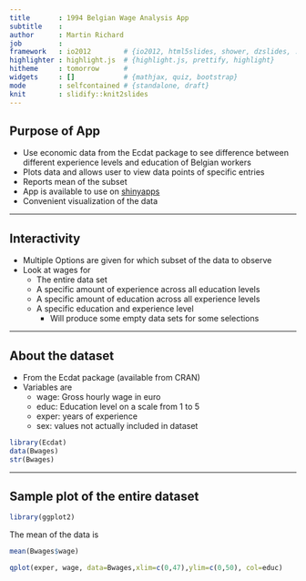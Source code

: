 ```yaml
---
title       : 1994 Belgian Wage Analysis App
subtitle    : 
author      : Martin Richard
job         : 
framework   : io2012        # {io2012, html5slides, shower, dzslides, ...}
highlighter : highlight.js  # {highlight.js, prettify, highlight}
hitheme     : tomorrow      # 
widgets     : []            # {mathjax, quiz, bootstrap}
mode        : selfcontained # {standalone, draft}
knit        : slidify::knit2slides
---
```


## Purpose of App

* Use economic data from the Ecdat package to see difference between different experience levels and education of Belgian workers
* Plots data and allows user to view data points of specific entries
* Reports mean of the subset
* App is available to use on [shinyapps](https://mjrichard.shinyapps.io/AppBelgiumWage)
* Convenient visualization of the data

---  

## Interactivity

* Multiple Options are given for which subset of the data to observe
* Look at wages for
    * The entire data set
    * A specific amount of experience across all education levels
    * A specific amount of education across all experience levels
    * A specific education and experience level
        * Will produce some empty data sets for some selections

---

## About the dataset

* From the Ecdat package (available from CRAN)
* Variables are
    * wage: Gross hourly wage in euro
    * educ: Education level on a scale from 1 to 5
    * exper: years of experience
    * sex: values not actually included in dataset

        
```r
library(Ecdat)
data(Bwages)
str(Bwages)
```

---

## Sample plot of the entire dataset

```r
library(ggplot2)
```
The mean of the data is 
```r
mean(Bwages$wage)
```

```r
qplot(exper, wage, data=Bwages,xlim=c(0,47),ylim=c(0,50), col=educ)

```




